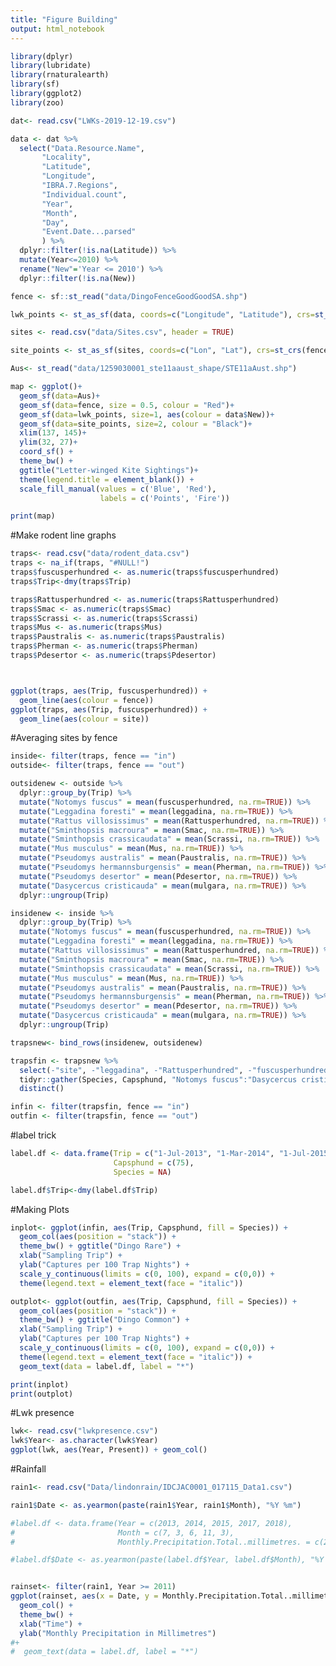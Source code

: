 ```yaml
---
title: "Figure Building"
output: html_notebook
---
```



```r
library(dplyr)
library(lubridate)
library(rnaturalearth)
library(sf)
library(ggplot2)
library(zoo)
```


```r
dat<- read.csv("LWKs-2019-12-19.csv")

data <- dat %>% 
  select("Data.Resource.Name", 
       "Locality", 
       "Latitude", 
       "Longitude",
       "IBRA.7.Regions",
       "Individual.count", 
       "Year", 
       "Month", 
       "Day", 
       "Event.Date...parsed"
       ) %>% 
  dplyr::filter(!is.na(Latitude)) %>% 
  mutate(Year<=2010) %>% 
  rename("New"='Year <= 2010') %>% 
  dplyr::filter(!is.na(New))

fence <- sf::st_read("data/DingoFenceGoodGoodSA.shp")

lwk_points <- st_as_sf(data, coords=c("Longitude", "Latitude"), crs=st_crs(fence))

sites <- read.csv("data/Sites.csv", header = TRUE)

site_points <- st_as_sf(sites, coords=c("Lon", "Lat"), crs=st_crs(fence))

Aus<- st_read("data/1259030001_ste11aaust_shape/STE11aAust.shp")

```

```r
map <- ggplot()+
  geom_sf(data=Aus)+
  geom_sf(data=fence, size = 0.5, colour = "Red")+
  geom_sf(data=lwk_points, size=1, aes(colour = data$New))+
  geom_sf(data=site_points, size=2, colour = "Black")+
  xlim(137, 145)+
  ylim(32, 27)+
  coord_sf() +
  theme_bw() +
  ggtitle("Letter-winged Kite Sightings")+ 
  theme(legend.title = element_blank()) +
  scale_fill_manual(values = c('Blue', 'Red'),
                    labels = c('Points', 'Fire'))

print(map)
```

#Make rodent line graphs
```r
traps<- read.csv("data/rodent_data.csv")
traps <- na_if(traps, "#NULL!")
traps$fuscusperhundred <- as.numeric(traps$fuscusperhundred)
traps$Trip<-dmy(traps$Trip)

traps$Rattusperhundred <- as.numeric(traps$Rattusperhundred)
traps$Smac <- as.numeric(traps$Smac)
traps$Scrassi <- as.numeric(traps$Scrassi)
traps$Mus <- as.numeric(traps$Mus)
traps$Paustralis <- as.numeric(traps$Paustralis)
traps$Pherman <- as.numeric(traps$Pherman)
traps$Pdesertor <- as.numeric(traps$Pdesertor)



ggplot(traps, aes(Trip, fuscusperhundred)) +
  geom_line(aes(colour = fence))
ggplot(traps, aes(Trip, fuscusperhundred)) +
  geom_line(aes(colour = site))


```

#Averaging sites by fence
```r
inside<- filter(traps, fence == "in")
outside<- filter(traps, fence == "out")

outsidenew <- outside %>% 
  dplyr::group_by(Trip) %>% 
  mutate("Notomys fuscus" = mean(fuscusperhundred, na.rm=TRUE)) %>%
  mutate("Leggadina foresti" = mean(leggadina, na.rm=TRUE)) %>%
  mutate("Rattus villosissimus" = mean(Rattusperhundred, na.rm=TRUE)) %>%
  mutate("Sminthopsis macroura" = mean(Smac, na.rm=TRUE)) %>%
  mutate("Sminthopsis crassicaudata" = mean(Scrassi, na.rm=TRUE)) %>%
  mutate("Mus musculus" = mean(Mus, na.rm=TRUE)) %>%
  mutate("Pseudomys australis" = mean(Paustralis, na.rm=TRUE)) %>%
  mutate("Pseudomys hermannsburgensis" = mean(Pherman, na.rm=TRUE)) %>%
  mutate("Pseudomys desertor" = mean(Pdesertor, na.rm=TRUE)) %>%
  mutate("Dasycercus cristicauda" = mean(mulgara, na.rm=TRUE)) %>%
  dplyr::ungroup(Trip)

insidenew <- inside %>% 
  dplyr::group_by(Trip) %>% 
  mutate("Notomys fuscus" = mean(fuscusperhundred, na.rm=TRUE)) %>%
  mutate("Leggadina foresti" = mean(leggadina, na.rm=TRUE)) %>%
  mutate("Rattus villosissimus" = mean(Rattusperhundred, na.rm=TRUE)) %>%
  mutate("Sminthopsis macroura" = mean(Smac, na.rm=TRUE)) %>%
  mutate("Sminthopsis crassicaudata" = mean(Scrassi, na.rm=TRUE)) %>%
  mutate("Mus musculus" = mean(Mus, na.rm=TRUE)) %>%
  mutate("Pseudomys australis" = mean(Paustralis, na.rm=TRUE)) %>%
  mutate("Pseudomys hermannsburgensis" = mean(Pherman, na.rm=TRUE)) %>%
  mutate("Pseudomys desertor" = mean(Pdesertor, na.rm=TRUE)) %>%
  mutate("Dasycercus cristicauda" = mean(mulgara, na.rm=TRUE)) %>%
  dplyr::ungroup(Trip)

trapsnew<- bind_rows(insidenew, outsidenew)

trapsfin <- trapsnew %>% 
  select(-"site", -"leggadina", -"Rattusperhundred", -"fuscusperhundred", -"Smac", -"Scrassi", -"Mus", -"Paustralis", -"Pherman", -"Pdesertor", -"daysuridspecies", -"rodentspecies", -"mulgara", -"letterwingselect", -"letterwingperkm") %>% 
  tidyr::gather(Species, Capsphund, "Notomys fuscus":"Dasycercus cristicauda") %>% 
  distinct()

infin <- filter(trapsfin, fence == "in")
outfin <- filter(trapsfin, fence == "out")
```

#label trick
```r
label.df <- data.frame(Trip = c("1-Jul-2013", "1-Mar-2014", "1-Jul-2015", "1-Nov-2017", "1-Mar-2018"),
                       Capsphund = c(75), 
                       Species = NA)

label.df$Trip<-dmy(label.df$Trip)

```

#Making Plots
```r
inplot<- ggplot(infin, aes(Trip, Capsphund, fill = Species)) +
  geom_col(aes(position = "stack")) + 
  theme_bw() + ggtitle("Dingo Rare") + 
  xlab("Sampling Trip") + 
  ylab("Captures per 100 Trap Nights") +
  scale_y_continuous(limits = c(0, 100), expand = c(0,0)) + 
  theme(legend.text = element_text(face = "italic"))

outplot<- ggplot(outfin, aes(Trip, Capsphund, fill = Species)) +
  geom_col(aes(position = "stack")) + 
  theme_bw() + ggtitle("Dingo Common") + 
  xlab("Sampling Trip") + 
  ylab("Captures per 100 Trap Nights") +
  scale_y_continuous(limits = c(0, 100), expand = c(0,0)) + 
  theme(legend.text = element_text(face = "italic")) +
  geom_text(data = label.df, label = "*")

print(inplot)
print(outplot)

```

#Lwk presence
```r
lwk<- read.csv("lwkpresence.csv")
lwk$Year<- as.character(lwk$Year)
ggplot(lwk, aes(Year, Present)) + geom_col()
```
#Rainfall
```r
rain1<- read.csv("Data/lindonrain/IDCJAC0001_017115_Data1.csv")

rain1$Date <- as.yearmon(paste(rain1$Year, rain1$Month), "%Y %m")

#label.df <- data.frame(Year = c(2013, 2014, 2015, 2017, 2018),
#                       Month = c(7, 3, 6, 11, 3),
#                       Monthly.Precipitation.Total..millimetres. = c(20, 55, 20, 23, 20))

#label.df$Date <- as.yearmon(paste(label.df$Year, label.df$Month), "%Y %m")


rainset<- filter(rain1, Year >= 2011)
ggplot(rainset, aes(x = Date, y = Monthly.Precipitation.Total..millimetres.)) + 
  geom_col() + 
  theme_bw() +
  xlab("Time") +
  ylab("Monthly Precipitation in Millimetres")
#+
#  geom_text(data = label.df, label = "*")

```

